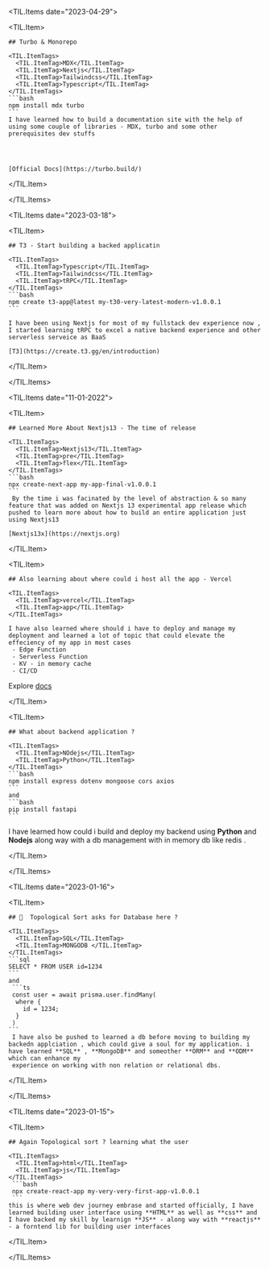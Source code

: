 
<TIL.Items date="2023-04-29">

  <TIL.Item>
    
    ## Turbo & Monorepo 

    <TIL.ItemTags>
      <TIL.ItemTag>MDX</TIL.ItemTag>
      <TIL.ItemTag>Nextjs</TIL.ItemTag>
      <TIL.ItemTag>Tailwindcss</TIL.ItemTag>
      <TIL.ItemTag>Typescript</TIL.ItemTag>
    </TIL.ItemTags>
    ```bash
    npm install mdx turbo
    ```
    I have learned how to build a documentation site with the help of using some couple of libraries - MDX, turbo and some other prerequisites dev stuffs

   
  

    [Official Docs](https://turbo.build/)

  </TIL.Item>

</TIL.Items>

<TIL.Items date="2023-03-18">

  <TIL.Item>
    
    ## T3 - Start building a backed applicatin

    <TIL.ItemTags>
      <TIL.ItemTag>Typescript</TIL.ItemTag>
      <TIL.ItemTag>Tailwindcss</TIL.ItemTag>
      <TIL.ItemTag>tRPC</TIL.ItemTag>
    </TIL.ItemTags>
    ```bash
    npm create t3-app@latest my-t30-very-latest-modern-v1.0.0.1
    ```

    I have been using Nextjs for most of my fullstack dev experience now , I started learning tRPC to excel a native backend experience and other serverless serveice as BaaS

    [T3](https://create.t3.gg/en/introduction) 

  </TIL.Item>

</TIL.Items>

<TIL.Items date="11-01-2022">

  <TIL.Item>

    ## Learned More About Nextjs13 - The time of release 
     
    <TIL.ItemTags>
      <TIL.ItemTag>Nextjs13</TIL.ItemTag>
      <TIL.ItemTag>pre</TIL.ItemTag>
      <TIL.ItemTag>flex</TIL.ItemTag>
    </TIL.ItemTags>
    ```bash
    npx create-next-app my-app-final-v1.0.0.1
    ```
     By the time i was facinated by the level of abstraction & so many feature that was added on Nextjs 13 experimental app release which pushed to learn more about how to build an entire application just using Nextjs13
      
    [Nextjs13x](https://nextjs.org)

  </TIL.Item>

  <TIL.Item>

    ## Also learning about where could i host all the app - Vercel 

    <TIL.ItemTags>
      <TIL.ItemTag>vercel</TIL.ItemTag>
      <TIL.ItemTag>app</TIL.ItemTag>
    </TIL.ItemTags>

    I have also learned where should i have to deploy and manage my deployment and learned a lot of topic that could elevate the effeciency of my app in most cases 
     - Edge Function 
     - Serverless Function
     - KV - in memory cache 
     - CI/CD

   Explore [docs](https://vercel.com)

  </TIL.Item>

  <TIL.Item>

    ## What about backend application ?

    <TIL.ItemTags>
      <TIL.ItemTag>NOdejs</TIL.ItemTag>
      <TIL.ItemTag>Python</TIL.ItemTag>
    </TIL.ItemTags>
    ```bash
    npm install express dotenv mongoose cors axios 
    ```
    and 
    ```bash
    pip install fastapi
    ```

   I have learned how could i build and deploy my backend using **Python** and **Nodejs**  along way with a db management with in memory db like redis .

  </TIL.Item>

</TIL.Items>

<TIL.Items date="2023-01-16">

  <TIL.Item>

    ## 🤔  Topological Sort asks for Database here ?

    <TIL.ItemTags>
      <TIL.ItemTag>SQL</TIL.ItemTag>
      <TIL.ItemTag>MONGODB </TIL.ItemTag>
    </TIL.ItemTags>
    ```sql
    SELECT * FROM USER id=1234
    ```
    and 
     ```ts
     const user = await prisma.user.findMany(
      where {
        id = 1234;
      }
     )
    ```
     I have also be pushed to learned a db before moving to building my backedn applciation , which could give a soul for my application. i have learned **SQL** , **MongoDB** and someother **ORM** and **ODM** which can enhance my 
     experience on working with non relation or relational dbs.

  </TIL.Item>

</TIL.Items>

<TIL.Items date="2023-01-15">

  <TIL.Item>
    
    ## Again Topological sort ? learning what the user

    <TIL.ItemTags>
      <TIL.ItemTag>html</TIL.ItemTag>
      <TIL.ItemTag>js</TIL.ItemTag>
    </TIL.ItemTags>
     ```bash
     npx create-react-app my-very-very-first-app-v1.0.0.1 
     ```
    this is where web dev journey embrase and started officially, I have learned building user interface using **HTML** as well as **css** and I have backed my skill by learnign **JS** - along way with **reactjs** - a forntend lib for building user interfaces

  </TIL.Item>

</TIL.Items>
